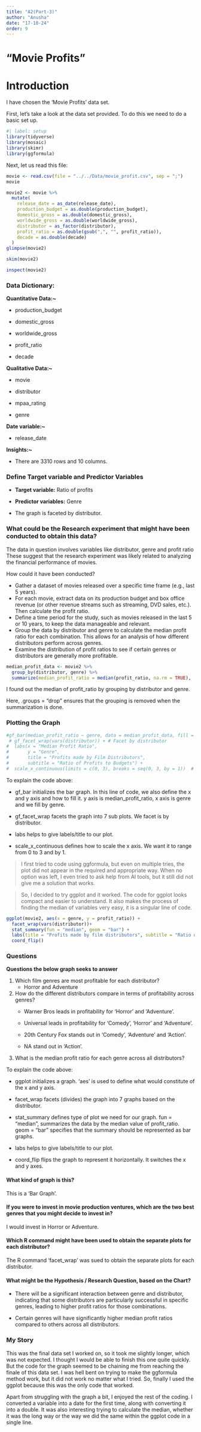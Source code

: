 ```yaml
---
title: "A2(Part-3)"
author: "Anusha"
date: "17-10-24"
order: 9
---
```


# "Movie Profits"

# Introduction

I have chosen the 'Movie Profits' data set.

First, let's take a look at the data set provided. To do this we need to do a basic set up.

```r
#| label: setup
library(tidyverse)
library(mosaic)
library(skimr)
library(ggformula)
```

Next, let us read this file:

```r
movie <- read.csv(file = "../../Data/movie_profit.csv", sep = ";")
movie
```

```r
movie2 <- movie %>% 
  mutate(
    release_date = as_date(release_date),
    production_budget = as.double(production_budget),
    domestic_gross = as.double(domestic_gross),
    worldwide_gross = as.double(worldwide_gross),
    distributor = as_factor(distributor),
    profit_ratio = as.double(gsub(",", "", profit_ratio)),
    decade = as.double(decade)
  )
glimpse(movie2)
```

```r
skim(movie2)
```

```r
inspect(movie2)
```

### **Data Dictionary:**

**Quantitative Data:\~**

-   production_budget

-   domestic_gross

-   worldwide_gross

-   profit_ratio

-   decade

**Qualitative Data:\~**

-   movie

-   distributor

-   mpaa_rating

-   genre

**Date variable:\~**

-   release_date

**Insights:\~**

-   There are 3310 rows and 10 columns.

### Define Target variable and Predictor Variables

-   **Target variable:** Ratio of profits

-   **Predictor variables:** Genre

-   The graph is faceted by distributor.

### What could be the Research experiment that might have been conducted to obtain this data?

The data in question involves variables like distributor, genre and profit ratio These suggest that the research experiment was likely related to analyzing the financial performance of movies.

How could it have been conducted?

-   Gather a dataset of movies released over a specific time frame (e.g., last 5 years).
-   For each movie, extract data on its production budget and box office revenue (or other revenue streams such as streaming, DVD sales, etc.). Then calculate the profit ratio.
-   Define a time period for the study, such as movies released in the last 5 or 10 years, to keep the data manageable and relevant.
-   Group the data by distributor and genre to calculate the median profit ratio for each combination. This allows for an analysis of how different distributors perform across genres.
-   Examine the distribution of profit ratios to see if certain genres or distributors are generally more profitable.

```r
median_profit_data <- movie2 %>%
  group_by(distributor, genre) %>%
  summarize(median_profit_ratio = median(profit_ratio, na.rm = TRUE), .groups = "drop")

```

I found out the median of profit_ratio by grouping by distributor and genre.

Here, .groups = "drop" ensures that the grouping is removed when the summarization is done.

### Plotting the Graph

```r
#gf_bar(median_profit_ratio ~ genre, data = median_profit_data, fill = ~ genre) %>%
 # gf_facet_wrap(vars(distributor)) + # Facet by distributor
#  labs(x = "Median Profit Ratio", 
#       y = "Genre", 
#       title = "Profits made by Film Distributors", 
#       subtitle = "Ratio of Profits to Budgets") +
#  scale_x_continuous(limits = c(0, 3), breaks = seq(0, 3, by = 1))  # Set x-axis to 0-3 range

```

To explain the code above:

-   gf_bar initializes the bar graph. In this line of code, we also define the x and y axis and how to fill it. y axis is median_profit_ratio, x axis is genre and we fill by genre.

-   gf_facet_wrap facets the graph into 7 sub plots. We facet is by distributor.

-   labs helps to give labels/title to our plot.

-   scale_x_continuous defines how to scale the x axis. We want it to range from 0 to 3 and by 1.

> I first tried to code using ggformula, but even on multiple tries, the plot did not appear in the required and appropriate way. When no option was left, I even tried to ask help from AI tools, but it still did not give me a solution that works.

> So, I decided to try ggplot and it worked. The code for ggplot looks compact and easier to understand. It also makes the process of finding the median of variables very easy, it is a singular line of code.

```r
ggplot(movie2, aes(x = genre, y = profit_ratio)) +
  facet_wrap(vars(distributor))+
  stat_summary(fun = "median", geom = "bar") +
  labs(title = "Profits made by film distributors", subtitle = "Ratio of profits to budgets", x = "Genre", y = "Median Profit Ratio")+  
  coord_flip()
```

### Questions

**Questions the below graph seeks to answer**

1.  Which film genres are most profitable for each distributor?
    -   Horror and Adventure
2.  How do the different distributors compare in terms of profitability across genres?
    -   Warner Bros leads in profitability for 'Horror' and 'Adventure'.

    -   Universal leads in profitability for 'Comedy', 'Horror' and 'Adventure'.

    -   20th Century Fox stands out in 'Comedy', 'Adventure' and 'Action'.

    -   NA stand out in 'Action'.
3.  What is the median profit ratio for each genre across all distributors?

To explain the code above:

-   ggplot initializes a graph. 'aes' is used to define what would constitute of the x and y axis.

-   facet_wrap facets (divides) the graph into 7 graphs based on the distributor.

-   stat_summary defines type of plot we need for our graph. fun = "median", summarizes the data by the median value of profit_ratio. geom = "bar" specifies that the summary should be represented as bar graphs.

-   labs helps to give labels/title to our plot.

-   coord_flip flips the graph to represent it horizontally. It switches the x and y axes.

#### What kind of graph is this?

This is a 'Bar Graph'.

#### If you were to invest in movie production ventures, which are the two best genres that you might decide to invest in?

I would invest in Horror or Adventure.

#### Which R command might have been used to obtain the separate plots for each distributor?

The R command 'facet_wrap' was sued to obtain the separate plots for each distributor.

#### What might be the Hypothesis / Research Question, based on the Chart?

-   There will be a significant interaction between genre and distributor, indicating that some distributors are particularly successful in specific genres, leading to higher profit ratios for those combinations.

-   Certain genres will have significantly higher median profit ratios compared to others across all distributors.

### My Story

This was the final data set I worked on, so it took me slightly longer, which was not expected. I thought I would be able to finish this one quite quickly. But the code for the graph seemed to be chaining me from reaching the finale of this data set. I was hell bent on trying to make the ggformula method work, but it did not work no matter what I tried. So, finally I used the ggplot because this was the only code that worked.

Apart from struggling with the graph a bit, I enjoyed the rest of the coding. I converted a variable into a date for the first time, along with converting it into a double. It was also interesting trying to calculate the median, whether it was the long way or the way we did the same within the ggplot code in a single line.
